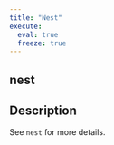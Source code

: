 ```yaml
---
title: "Nest"
execute:
  eval: true
  freeze: true
---
```


## nest

## Description
See `nest` for more details.











